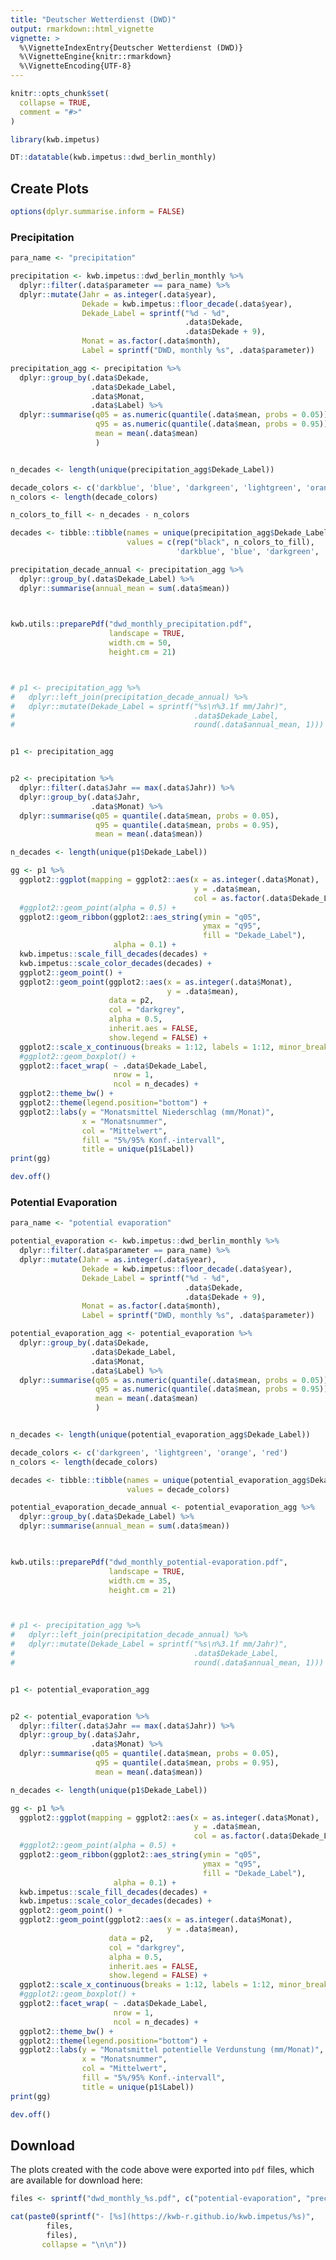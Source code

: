 ```yaml
---
title: "Deutscher Wetterdienst (DWD)"
output: rmarkdown::html_vignette
vignette: >
  %\VignetteIndexEntry{Deutscher Wetterdienst (DWD)}
  %\VignetteEngine{knitr::rmarkdown}
  %\VignetteEncoding{UTF-8}
---
```


```r
knitr::opts_chunk$set(
  collapse = TRUE,
  comment = "#>"
)

```

```r
library(kwb.impetus)

DT::datatable(kwb.impetus::dwd_berlin_monthly)
```


## Create Plots

```r
options(dplyr.summarise.inform = FALSE)
```

### Precipitation

```r
para_name <- "precipitation"

precipitation <- kwb.impetus::dwd_berlin_monthly %>% 
  dplyr::filter(.data$parameter == para_name) %>%  
  dplyr::mutate(Jahr = as.integer(.data$year), 
                Dekade = kwb.impetus::floor_decade(.data$year),
                Dekade_Label = sprintf("%d - %d", 
                                       .data$Dekade, 
                                       .data$Dekade + 9),
                Monat = as.factor(.data$month),
                Label = sprintf("DWD, monthly %s", .data$parameter))

precipitation_agg <- precipitation %>% 
  dplyr::group_by(.data$Dekade,
                  .data$Dekade_Label, 
                  .data$Monat, 
                  .data$Label) %>% 
  dplyr::summarise(q05 = as.numeric(quantile(.data$mean, probs = 0.05)),
                   q95 = as.numeric(quantile(.data$mean, probs = 0.95)),
                   mean = mean(.data$mean)
                   ) 


n_decades <- length(unique(precipitation_agg$Dekade_Label))

decade_colors <- c('darkblue', 'blue', 'darkgreen', 'lightgreen', 'orange', 'red')
n_colors <- length(decade_colors)

n_colors_to_fill <- n_decades - n_colors

decades <- tibble::tibble(names = unique(precipitation_agg$Dekade_Label)[order(unique(precipitation_agg$Dekade_Label))],
                          values = c(rep("black", n_colors_to_fill), 
                                     'darkblue', 'blue', 'darkgreen', 'lightgreen', 'orange', 'red'))

precipitation_decade_annual <- precipitation_agg %>%  
  dplyr::group_by(.data$Dekade_Label) %>% 
  dplyr::summarise(annual_mean = sum(.data$mean))

                

kwb.utils::preparePdf("dwd_monthly_precipitation.pdf",
                      landscape = TRUE,
                      width.cm = 50, 
                      height.cm = 21)



# p1 <- precipitation_agg %>%  
#   dplyr::left_join(precipitation_decade_annual) %>% 
#   dplyr::mutate(Dekade_Label = sprintf("%s\n%3.1f mm/Jahr)",
#                                        .data$Dekade_Label,
#                                        round(.data$annual_mean, 1)))


p1 <- precipitation_agg


p2 <- precipitation %>% 
  dplyr::filter(.data$Jahr == max(.data$Jahr)) %>% 
  dplyr::group_by(.data$Jahr,
                  .data$Monat) %>% 
  dplyr::summarise(q05 = quantile(.data$mean, probs = 0.05),
                   q95 = quantile(.data$mean, probs = 0.95),
                   mean = mean(.data$mean))  

n_decades <- length(unique(p1$Dekade_Label))

gg <- p1 %>% 
  ggplot2::ggplot(mapping = ggplot2::aes(x = as.integer(.data$Monat), 
                                         y = .data$mean,
                                         col = as.factor(.data$Dekade_Label))) + 
  #ggplot2::geom_point(alpha = 0.5) + 
  ggplot2::geom_ribbon(ggplot2::aes_string(ymin = "q05", 
                                           ymax = "q95", 
                                           fill = "Dekade_Label"), 
                       alpha = 0.1) + 
  kwb.impetus::scale_fill_decades(decades) +
  kwb.impetus::scale_color_decades(decades) +
  ggplot2::geom_point() +
  ggplot2::geom_point(ggplot2::aes(x = as.integer(.data$Monat),
                                   y = .data$mean), 
                      data = p2,
                      col = "darkgrey",
                      alpha = 0.5, 
                      inherit.aes = FALSE,
                      show.legend = FALSE) +
  ggplot2::scale_x_continuous(breaks = 1:12, labels = 1:12, minor_breaks = NULL) +
  #ggplot2::geom_boxplot() +
  ggplot2::facet_wrap( ~ .data$Dekade_Label,
                       nrow = 1, 
                       ncol = n_decades) +
  ggplot2::theme_bw() + 
  ggplot2::theme(legend.position="bottom") +
  ggplot2::labs(y = "Monatsmittel Niederschlag (mm/Monat)", 
                x = "Monatsnummer", 
                col = "Mittelwert", 
                fill = "5%/95% Konf.-intervall",
                title = unique(p1$Label))
print(gg)

dev.off()
```


### Potential Evaporation

```r
para_name <- "potential evaporation"

potential_evaporation <- kwb.impetus::dwd_berlin_monthly %>% 
  dplyr::filter(.data$parameter == para_name) %>%  
  dplyr::mutate(Jahr = as.integer(.data$year), 
                Dekade = kwb.impetus::floor_decade(.data$year),
                Dekade_Label = sprintf("%d - %d", 
                                       .data$Dekade, 
                                       .data$Dekade + 9),
                Monat = as.factor(.data$month),
                Label = sprintf("DWD, monthly %s", .data$parameter))

potential_evaporation_agg <- potential_evaporation %>% 
  dplyr::group_by(.data$Dekade,
                  .data$Dekade_Label, 
                  .data$Monat, 
                  .data$Label) %>% 
  dplyr::summarise(q05 = as.numeric(quantile(.data$mean, probs = 0.05)),
                   q95 = as.numeric(quantile(.data$mean, probs = 0.95)),
                   mean = mean(.data$mean)
                   ) 


n_decades <- length(unique(potential_evaporation_agg$Dekade_Label))

decade_colors <- c('darkgreen', 'lightgreen', 'orange', 'red')
n_colors <- length(decade_colors)

decades <- tibble::tibble(names = unique(potential_evaporation_agg$Dekade_Label)[order(unique(potential_evaporation_agg$Dekade_Label))],
                          values = decade_colors)

potential_evaporation_decade_annual <- potential_evaporation_agg %>%  
  dplyr::group_by(.data$Dekade_Label) %>% 
  dplyr::summarise(annual_mean = sum(.data$mean))

                

kwb.utils::preparePdf("dwd_monthly_potential-evaporation.pdf",
                      landscape = TRUE,
                      width.cm = 35, 
                      height.cm = 21)



# p1 <- precipitation_agg %>%  
#   dplyr::left_join(precipitation_decade_annual) %>% 
#   dplyr::mutate(Dekade_Label = sprintf("%s\n%3.1f mm/Jahr)",
#                                        .data$Dekade_Label,
#                                        round(.data$annual_mean, 1)))


p1 <- potential_evaporation_agg


p2 <- potential_evaporation %>% 
  dplyr::filter(.data$Jahr == max(.data$Jahr)) %>% 
  dplyr::group_by(.data$Jahr,
                  .data$Monat) %>% 
  dplyr::summarise(q05 = quantile(.data$mean, probs = 0.05),
                   q95 = quantile(.data$mean, probs = 0.95),
                   mean = mean(.data$mean))  

n_decades <- length(unique(p1$Dekade_Label))

gg <- p1 %>% 
  ggplot2::ggplot(mapping = ggplot2::aes(x = as.integer(.data$Monat), 
                                         y = .data$mean,
                                         col = as.factor(.data$Dekade_Label))) + 
  #ggplot2::geom_point(alpha = 0.5) + 
  ggplot2::geom_ribbon(ggplot2::aes_string(ymin = "q05", 
                                           ymax = "q95", 
                                           fill = "Dekade_Label"), 
                       alpha = 0.1) + 
  kwb.impetus::scale_fill_decades(decades) +
  kwb.impetus::scale_color_decades(decades) +
  ggplot2::geom_point() +
  ggplot2::geom_point(ggplot2::aes(x = as.integer(.data$Monat),
                                   y = .data$mean), 
                      data = p2,
                      col = "darkgrey",
                      alpha = 0.5, 
                      inherit.aes = FALSE,
                      show.legend = FALSE) +
  ggplot2::scale_x_continuous(breaks = 1:12, labels = 1:12, minor_breaks = NULL) +
  #ggplot2::geom_boxplot() +
  ggplot2::facet_wrap( ~ .data$Dekade_Label,
                       nrow = 1, 
                       ncol = n_decades) +
  ggplot2::theme_bw() + 
  ggplot2::theme(legend.position="bottom") +
  ggplot2::labs(y = "Monatsmittel potentielle Verdunstung (mm/Monat)", 
                x = "Monatsnummer", 
                col = "Mittelwert", 
                fill = "5%/95% Konf.-intervall",
                title = unique(p1$Label))
print(gg)

dev.off()
```


## Download

The plots created with the code above were exported into `pdf` files, which are 
available for download here:

```r
files <- sprintf("dwd_monthly_%s.pdf", c("potential-evaporation", "precipitation"))

cat(paste0(sprintf("- [%s](https://kwb-r.github.io/kwb.impetus/%s)", 
        files, 
        files),
       collapse = "\n\n"))
```
